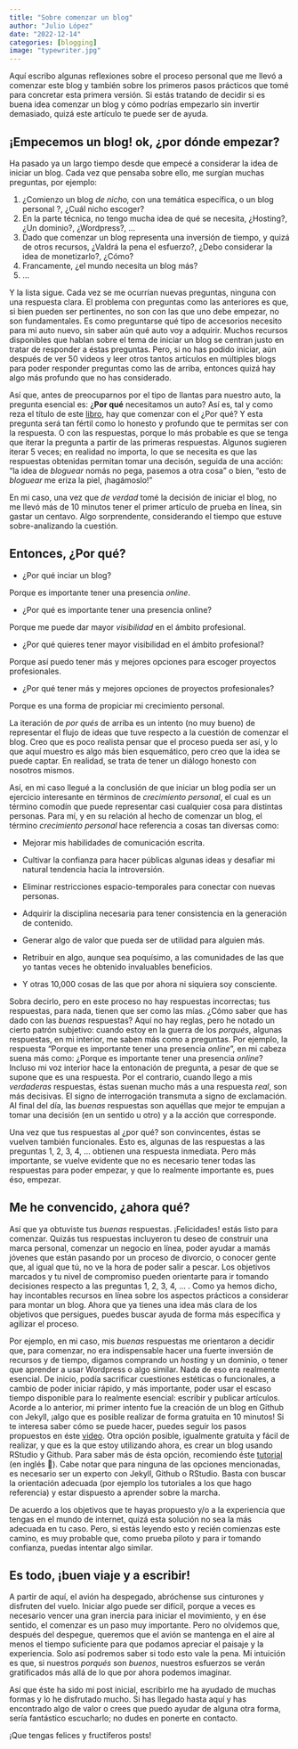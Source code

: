 ```yaml
---
title: "Sobre comenzar un blog"
author: "Julio López"
date: "2022-12-14"
categories: [blogging]
image: "typewriter.jpg"
---
```


Aquí escribo algunas reflexiones sobre el proceso personal que me llevó a comenzar este blog y también sobre los primeros pasos prácticos que tomé para concretar esta primera versión. Si estás tratando de decidir si es buena idea comenzar un blog y cómo podrías empezarlo sin invertir demasiado, quizá este artículo te puede ser de ayuda.

## ¡Empecemos un blog! ok, ¿por dónde empezar?

Ha pasado ya un largo tiempo desde que empecé a considerar la idea de iniciar un blog. Cada vez que pensaba sobre ello, me surgían muchas preguntas, por ejemplo:

1.  ¿Comienzo un blog *de nicho,* con una temática específica, o un blog personal ?, ¿Cuál nicho escoger?
2.  En la parte técnica, no tengo mucha idea de qué se necesita, ¿Hosting?, ¿Un dominio?, ¿Wordpress?, ...
3.  Dado que comenzar un blog representa una inversión de tiempo, y quizá de otros recursos, ¿Valdrá la pena el esfuerzo?, ¿Debo considerar la idea de monetizarlo?, ¿Cómo?
4.  Francamente, ¿el mundo necesita un blog más?
5.  ...

Y la lista sigue. Cada vez se me ocurrían nuevas preguntas, ninguna con una respuesta clara. El problema con preguntas como las anteriores es que, si bien pueden ser pertinentes, no son con las que uno debe empezar, no son fundamentales. Es como preguntarse qué tipo de accesorios necesito para mi auto nuevo, sin saber aún qué auto voy a adquirir. Muchos recursos disponibles que hablan sobre el tema de iniciar un blog se centran justo en tratar de responder a éstas preguntas. Pero, si no has podido iniciar, aún después de ver 50 videos y leer otros tantos artículos en múltiples blogs para poder responder preguntas como las de arriba, entonces quizá hay algo más profundo que no has considerado.

Así que, antes de preocuparnos por el tipo de llantas para nuestro auto, la pregunta esencial es: ¿**Por qué** necesitamos un auto? Así es, tal y como reza el título de este [libro](https://www.amazon.com.mx/Empieza-por-qu%C3%A9-grandes-l%C3%ADderes/dp/6077483117/ref=sr_1_1?keywords=empieza+con+el+porque&qid=1654986525&sprefix=empie%2Caps%2C117&sr=8-1), hay que comenzar con el ¿Por qué? Y esta pregunta será tan fértil como lo honesto y profundo que te permitas ser con la respuesta. O con las respuestas, porque lo más probable es que se tenga que iterar la pregunta a partir de las primeras respuestas. Algunos sugieren iterar 5 veces; en realidad no importa, lo que se necesita es que las respuestas obtenidas permitan tomar una decisón, seguida de una acción: "la idea de *bloguear* nomás no pega, pasemos a otra cosa" o bien, "esto de *bloguear* me eriza la piel, ¡hagámoslo!"

En mi caso, una vez que *de verdad* tomé la decisión de iniciar el blog, no me llevó más de 10 minutos tener el primer artículo de prueba en línea, sin gastar un centavo. Algo sorprendente, considerando el tiempo que estuve sobre-analizando la cuestión.

## Entonces, ¿Por qué?

-   ¿Por qué inciar un blog?

Porque es importante tener una presencia *online*.

-   ¿Por qué es importante tener una presencia online?

Porque me puede dar mayor *visibilidad* en el ámbito profesional.

-   ¿Por qué quieres tener mayor visibilidad en el ámbito profesional?

Porque así puedo tener más y mejores opciones para escoger proyectos profesionales.

-   ¿Por qué tener más y mejores opciones de proyectos profesionales?

Porque es una forma de propiciar mi crecimiento personal.

La iteración de *por qués* de arriba es un intento (no muy bueno) de representar el flujo de ideas que tuve respecto a la cuestión de comenzar el blog. Creo que es poco realista pensar que el proceso pueda ser así, y lo que aquí muestro es algo más bien esquemático, pero creo que la idea se puede captar. En realidad, se trata de tener un diálogo honesto con nosotros mismos.

Así, en mi caso llegué a la conclusión de que iniciar un blog podía ser un ejercicio interesante en términos de *crecimiento personal*, el cual es un término comodín que puede representar casi cualquier cosa para distintas personas. Para mí, y en su relación al hecho de comenzar un blog, el término *crecimiento personal* hace referencia a cosas tan diversas como:

-   Mejorar mis habilidades de comunicación escrita.

-   Cultivar la confianza para hacer públicas algunas ideas y desafiar mi natural tendencia hacia la introversión.

-   Eliminar restricciones espacio-temporales para conectar con nuevas personas.

-   Adquirir la disciplina necesaria para tener consistencia en la generación de contenido.

-   Generar algo de valor que pueda ser de utilidad para alguien más.

-   Retribuir en algo, aunque sea poquísimo, a las comunidades de las que yo tantas veces he obtenido invaluables beneficios.

-   Y otras 10,000 cosas de las que por ahora ni siquiera soy consciente.

Sobra decirlo, pero en este proceso no hay respuestas incorrectas; tus respuestas, para nada, tienen que ser como las mías. ¿Cómo saber que has dado con las *buenas* respuestas? Aquí no hay reglas, pero he notado un cierto patrón subjetivo: cuando estoy en la guerra de los *porqués*, algunas respuestas, en mi interior, me saben más como a preguntas. Por ejemplo, la respuesta "Porque es importante tener una presencia *online*", en mi cabeza suena más como: ¿Porque es importante tener una presencia *online*? Incluso mi voz interior hace la entonación de pregunta, a pesar de que se supone que es una respuesta. Por el contrario, cuando llego a mis *verdaderas* respuestas, éstas suenan mucho más a una respuesta *real*, son más decisivas. El signo de interrogación transmuta a signo de exclamación. Al final del día, las *buenas* respuestas son aquéllas que mejor te empujan a tomar una decisión (en un sentido u otro) y a la acción que corresponde.

Una vez que tus respuestas al ¿por qué? son convincentes, éstas se vuelven también funcionales. Esto es, algunas de las respuestas a las preguntas 1, 2, 3, 4, ... obtienen una respuesta inmediata. Pero más importante, se vuelve evidente que no es necesario tener todas las respuestas para poder empezar, y que lo realmente importante es, pues éso, empezar.

## Me he convencido, ¿ahora qué?

Así que ya obtuviste tus *buenas* respuestas. ¡Felicidades! estás listo para comenzar. Quizás tus respuestas incluyeron tu deseo de construir una marca personal, comenzar un negocio en línea, poder ayudar a mamás jóvenes que están pasando por un proceso de divorcio, o conocer gente que, al igual que tú, no ve la hora de poder salir a pescar. Los objetivos marcados y tu nivel de compromiso pueden orientarte para ir tomando decisiones respecto a las preguntas 1, 2, 3, 4, ... . Como ya hemos dicho, hay incontables recursos en línea sobre los aspectos prácticos a considerar para montar un blog. Ahora que ya tienes una idea más clara de los objetivos que persigues, puedes buscar ayuda de forma más específica y agilizar el proceso.

Por ejemplo, en mi caso, mis *buenas* respuestas me orientaron a decidir que, para comenzar, no era indispensable hacer una fuerte inversión de recursos y de tiempo, digamos comprando un *hosting* y un dominio, o tener que aprender a usar Wordpress o algo similar. Nada de eso era realmente esencial. De inicio, podía sacrificar cuestiones estéticas o funcionales, a cambio de poder iniciar rápido, y más importante, poder usar el escaso tiempo disponible para lo realmente esencial: escribir y publicar artículos. Acorde a lo anterior, mi primer intento fue la creación de un blog en Github con Jekyll, ¡algo que es posible realizar de forma gratuita en 10 minutos! Si te interesa saber cómo se puede hacer, puedes seguir los pasos propuestos en éste [video](https://www.youtube.com/watch?v=lsvRyE5tPQQ&list=LL&index=3). Otra opción posible, igualmente gratuita y fácil de realizar, y que es la que estoy utilizando ahora, es crear un blog usando RStudio y Github. Para saber más de ésta opción, recomiendo éste [tutorial](https://crumplab.com/articles/blog/post_887_8_25_22_quartoblog/index.html) (en inglés 😬). Cabe notar que para ninguna de las opciones mencionadas, es necesario ser un experto con Jekyll, Github o RStudio. Basta con buscar la orientación adecuada (por ejemplo los tutoriales a los que hago referencia) y estar dispuesto a aprender sobre la marcha.

De acuerdo a los objetivos que te hayas propuesto y/o a la experiencia que tengas en el mundo de internet, quizá esta solución no sea la más adecuada en tu caso. Pero, si estás leyendo esto y recién comienzas este camino, es muy probable que, como prueba piloto y para ir tomando confianza, puedas intentar algo similar.

## Es todo, ¡buen viaje y a escribir!

A partir de aquí, el avión ha despegado, abróchense sus cinturones y disfruten del vuelo. Iniciar algo puede ser difícil, porque a veces es necesario vencer una gran inercia para iniciar el movimiento, y en ése sentido, el comenzar es un paso muy importante. Pero no olvidemos que, después del despegue, queremos que el avión se mantenga en el aire al menos el tiempo suficiente para que podamos apreciar el paisaje y la experiencia. Solo así podremos saber si todo esto vale la pena. Mi intuición es que, si nuestros *porqués* son *buenos*, nuestros esfuerzos se verán gratificados más allá de lo que por ahora podemos imaginar.

Así que éste ha sido mi post inicial, escribirlo me ha ayudado de muchas formas y lo he disfrutado mucho. Si has llegado hasta aquí y has encontrado algo de valor o crees que puedo ayudar de alguna otra forma, sería fantástico escucharlo; no dudes en ponerte en contacto.

¡Que tengas felices y fructíferos posts!
